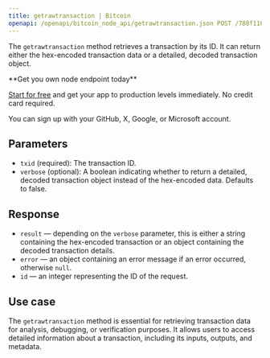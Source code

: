 ---
title: getrawtransaction | Bitcoin
openapi: /openapi/bitcoin_node_api/getrawtransaction.json POST /788f110831fe13808302bd79796d55e8
---

The `getrawtransaction` method retrieves a transaction by its ID. It can return either the hex-encoded transaction data or a detailed, decoded transaction object.

<Check>
**Get you own node endpoint today**

[Start for free](https://console.chainstack.com/) and get your app to production levels immediately. No credit card required.

You can sign up with your GitHub, X, Google, or Microsoft account.
</Check>


## Parameters

* `txid` (required): The transaction ID.
* `verbose` (optional): A boolean indicating whether to return a detailed, decoded transaction object instead of the hex-encoded data. Defaults to false.

## Response

* `result` — depending on the `verbose` parameter, this is either a string containing the hex-encoded transaction or an object containing the decoded transaction details.
* `error` — an object containing an error message if an error occurred, otherwise `null`.
* `id` — an integer representing the ID of the request.

## Use case

The `getrawtransaction` method is essential for retrieving transaction data for analysis, debugging, or verification purposes. It allows users to access detailed information about a transaction, including its inputs, outputs, and metadata.
